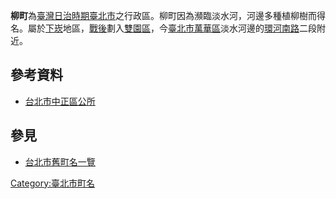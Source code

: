 {{japanese|japanese=柳町|kana=やなぎちょう|romaji=Yanagichō}}
'''柳町'''為[[臺灣|臺灣]][[臺灣日治時期|日治時期]][[臺北市_(州轄市)|臺北市]]之行政區。柳町因為瀕臨淡水河，河邊多種植柳樹而得名。屬於[[下崁_(臺北市)|下崁]]地區，[[臺灣戰後時期|戰後]]劃入[[雙園區|雙園區]]，今[[臺北市|臺北市]][[萬華區|萬華區]]淡水河邊的[[環河南路|環河南路]]二段附近。

==參考資料==
*[http://www.cchr.taipei.gov.tw/cgi-bin/SM_theme?page=44aa0504 台北市中正區公所]{{dead link|date=2018年3月 |bot=InternetArchiveBot |fix-attempted=yes }}

==參見==
*[[台北市舊町名一覽|台北市舊町名一覽]]

{{台北市舊町名}}

[[Category:臺北市町名|Category:臺北市町名]]